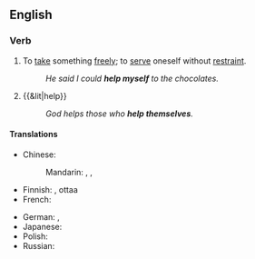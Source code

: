==English==

===Verb===
{{head|en|verb|head=to [[help]] [[oneself]]}}

# {{reflexive}} To [[take]] something [[freely]]; to [[serve]] oneself without [[restraint]].
#: ''He said I could '''help myself''' to the chocolates.''
# {{&lit|help}}
#: ''God helps those who '''help themselves'''.''

====Translations====
{{trans-top|to take something freely}}
* Chinese:
*: Mandarin: {{t|cmn|自己拿|tr=zìjǐ ná|sc=Hani}}, {{qualifier|invitation}} {{t|zh|請便|sc=Hani}}, {{t|zh|请便|tr=qǐngbiàn|sc=Hani}}
* Finnish: {{t|fi|saada}} {{t|fi|ottaa}}, {{t|fi|voida}} ottaa
* French: {{t|fr|se servir}}
{{trans-mid}}
* German: {{t|de|bedienen|alt=sich bedienen}}, {{t|de|zugreifen}}
* Japanese: {{t|ja|遠慮|tr=えんりょなく...する, enryo naku ... suru|alt=遠慮なく...する|sc=Jpan}}
* Polish: {{t|pl|częstować się}}
* Russian: {{t|ru|угощаться|tr=ugoščátʹsja}} {{impf}} {{qualifier|food}}
{{trans-bottom}}